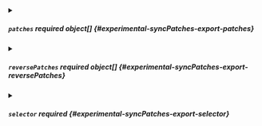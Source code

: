 

<PartialApiversion />


<PartialKind />


<PartialOptional />


<PartialReplaceonconflict />



<details className="config-field" data-expandable="true">
<summary>

##### `patches` <span className="config-field-required" data-required="false">required</span> <span className="config-field-type">object[]</span> <span className="config-field-default"></span> <span className="config-field-enum"></span> {#experimental-syncPatches-export-patches}



</summary>

<PartialPatchesreference />


</details>



<details className="config-field" data-expandable="true">
<summary>

##### `reversePatches` <span className="config-field-required" data-required="false">required</span> <span className="config-field-type">object[]</span> <span className="config-field-default"></span> <span className="config-field-enum"></span> {#experimental-syncPatches-export-reversePatches}



</summary>

<PartialReversepatchesreference />


</details>



<details className="config-field" data-expandable="true">
<summary>

##### `selector` <span className="config-field-required" data-required="false">required</span> <span className="config-field-type"></span> <span className="config-field-default"></span> <span className="config-field-enum"></span> {#experimental-syncPatches-export-selector}



</summary>

<PartialSelectorreference />


</details>
